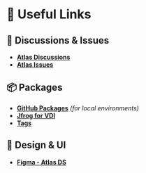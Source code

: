 
<Meta title="Support/Useful links" />


# 🔗 Useful Links  

## 💬 Discussions & Issues  
- [**Atlas Discussions**](https://github.com/mmctech/proxima-atlas/discussions)  
- [**Atlas Issues**](https://github.com/mmctech/proxima-atlas/issues)  

## 📦 Packages  
- [**GitHub Packages**](https://github.com/orgs/mmctech/packages?tab=packages&q=atlas-) _(for local environments)_  
- [**Jfrog for VDI**](https://mgti-dal-so-art.mrshmc.com/ui/packages?name=atlas-&type=packages)  
- [**Tags**](https://github.com/mmctech/proxima-atlas/tags)  

## 🎨 Design & UI  
- [**Figma - Atlas DS**](https://www.figma.com/design/963OR9EVu3qzFEppk7sLfR/Atlas-DS---Prod?node-id=6015-2&p=f&t=E6xC06TPE47lg5XT-0)  

